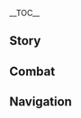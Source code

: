 {{CharacterTabs}}
{{LanguageTabs}}
{{Stub|1={{Meta/VO|rm=1}}}}
__TOC__
==Story==
{{VO/Story
|character           = Emilie
|language            = zh
|language_s          = zh
|language_t          = zh-tw
|name_s              = 艾梅莉埃
|name_t              = 艾梅莉埃

<!-- Hello -->
|vo_01_01_title_s    = 初次见面…
|vo_01_01_title_t    = 初次見面…
|vo_01_01_subtitle   = Hello
|vo_01_01_file       = VO_{language}{character} Hello.ogg
|vo_01_01_tx_s       = 你好，我是艾梅莉埃。请问是因为香水设计相关的事宜来找我的吗？<br>如果是其他事由，还请移步安静处详谈。
|vo_01_01_tx_t       = {{MC|m=你|f=妳}}好，我是艾梅莉埃。請問是因為香水設計相關的事宜來找我的嗎？<br>如果是其他事由，還請移步安靜處詳談。
|vo_01_01_rm         = 
|vo_01_01_tl         = 

<!-- Chats -->
|vo_02_01_title_s    = 闲聊·灵感
|vo_02_01_title_t    = 閒聊·靈感
|vo_02_01_subtitle   = Chat: Inspiration
|vo_02_01_file       = VO_{language}{character} Chat - Inspiration.ogg
|vo_02_01_tx_s       = 突然有了新的灵感…请稍等片刻，容我记录下来。
|vo_02_01_tx_t       = 突然有了新的靈感…請稍等片刻，容我記錄下來。
|vo_02_01_rm         = 
|vo_02_01_tl         = 

|vo_02_02_title_s    = 闲聊·香扇
|vo_02_02_title_t    = 閒聊·香扇
|vo_02_02_subtitle   = Chat: Perfume Fan
|vo_02_02_file       = VO_{language}{character} Chat - Perfume Fan.ogg
|vo_02_02_tx_s       = 不少枫丹廷的淑女喜欢将香水喷在小巧的蕾丝折扇上，扇动时便会有阵阵幽香。的确是十分巧妙的做法。
|vo_02_02_tx_t       = 不少楓丹廷的淑女喜歡將香水噴在小巧的蕾絲摺扇上，扇動時便會有陣陣幽香，的確是十分巧妙的做法。
|vo_02_02_rm         = 
|vo_02_02_tl         = 

|vo_02_03_title_s    = 闲聊·报纸
|vo_02_03_title_t    = 閒聊·報紙
|vo_02_03_subtitle   = Chat: Newspaper
|vo_02_03_file       = VO_{language}{character} Chat - Newspaper.ogg
|vo_02_03_tx_s       = 若你方便，可以陪我去买一份今天的报纸吗？
|vo_02_03_tx_t       = 若{{MC|m=你|f=妳}}方便，可以陪我去買一份今天的報紙嗎？
|vo_02_03_rm         = 
|vo_02_03_tl         = 

<!-- Weather -->
|vo_03_01_title_s    = 下雨的时候…
|vo_03_01_title_t    = 下雨的時候…
|vo_03_01_subtitle   = When It Rains
|vo_03_01_file       = VO_{language}{character} When It Rains.ogg
|vo_03_01_tx_s       = 雨水会冲洗掉许多痕迹，有时是件麻烦事。
|vo_03_01_tx_t       = 雨水會沖洗掉許多痕跡，有時是件麻煩事。
|vo_03_01_rm         = 
|vo_03_01_tl         = 

|vo_03_02_title_s    = 打雷的时候…
|vo_03_02_title_t    = 打雷的時候…
|vo_03_02_subtitle   = When Thunder Strikes
|vo_03_02_file       = VO_{language}{character} When Thunder Strikes.ogg
|vo_03_02_tx_s       = 雷电产生时，空气中会有一种特别的气味。
|vo_03_02_tx_t       = 雷電產生時，空氣中會有一種特別的氣味。
|vo_03_02_rm         = 
|vo_03_02_tl         = 

|vo_03_03_title_s    = 下雪的时候…
|vo_03_03_title_t    = 下雪的時候…
|vo_03_03_subtitle   = When It Snows
|vo_03_03_file       = VO_{language}{character} When It Snows.ogg
|vo_03_03_tx_s       = 在这种特殊的地理环境下，会有更珍贵的材料吧。
|vo_03_03_tx_t       = 在這種特殊的地理環境下，會有更珍貴的材料吧。
|vo_03_03_rm         = 
|vo_03_03_tl         = 

|vo_03_04_title_s    = 阳光很好…
|vo_03_04_title_t    = 陽光很好…
|vo_03_04_subtitle   = When the Sun Is Out
|vo_03_04_file       = VO_{language}{character} When the Sun Is Out.ogg
|vo_03_04_tx_s       = 太阳真好，希望一切如常。
|vo_03_04_tx_t       = 太陽真好，希望一切如常。
|vo_03_04_rm         = 
|vo_03_04_tl         = 

|vo_03_05_title_s    = 在沙漠的时候…
|vo_03_05_title_t    = 在沙漠的時候…
|vo_03_05_subtitle   = In the Desert
|vo_03_05_file       = VO_{language}{character} In the Desert.ogg
|vo_03_05_tx_s       = 即使在贫瘠的沙漠，人们也能从沙虫的体脂中提取出高级香料。
|vo_03_05_tx_t       = 即使在貧瘠的沙漠，人們也能從沙蟲的體脂中提取出高級香料。
|vo_03_05_rm         = 
|vo_03_05_tl         = 

<!-- Greetings -->
|vo_04_01_title_s    = 早上好…
|vo_04_01_title_t    = 早安…
|vo_04_01_subtitle   = Good Morning
|vo_04_01_file       = VO_{language}{character} Good Morning.ogg
|vo_04_01_tx_s       = 我喜欢起床后喝一杯冰水，可以让自己迅速清醒。
|vo_04_01_tx_t       = 我喜歡起床後喝一杯冰水，可以讓自己迅速清醒。
|vo_04_01_rm         = 
|vo_04_01_tl         = 

|vo_04_02_title_s    = 中午好…
|vo_04_02_title_t    = 午安…
|vo_04_02_subtitle   = Good Afternoon
|vo_04_02_file       = VO_{language}{character} Good Afternoon.ogg
|vo_04_02_tx_s       = 餐后适当散步有助于促进食物消化和血液循环。想和我一起走走吗？
|vo_04_02_tx_t       = 餐後適當散步有助於促進食物消化和血液循環，想和我一起走走嗎？
|vo_04_02_rm         = 
|vo_04_02_tl         = 

|vo_04_03_title_s    = 晚上好…
|vo_04_03_title_t    = 晚上好…
|vo_04_03_subtitle   = Good Evening
|vo_04_03_file       = VO_{language}{character} Good Evening.ogg
|vo_04_03_tx_s       = 一些调香的原料必须得在特定的时间段采集，所以有时我需要深夜出行。
|vo_04_03_tx_t       = 一些調香的原料必須在特定的時間採集，所以有時我需要深夜出門。
|vo_04_03_rm         = 
|vo_04_03_tl         = 

|vo_04_04_title_s    = 晚安…
|vo_04_04_title_t    = 晚安…
|vo_04_04_subtitle   = Good Night
|vo_04_04_file       = VO_{language}{character} Good Night.ogg
|vo_04_04_tx_s       = 晚安。虽然我有很多助眠香薰可以推荐给你，但自然放松地入睡才是最好的选择。
|vo_04_04_tx_t       = 晚安，雖然我有很多助眠香薰可以推薦給{{MC|m=你|f=妳}}，但自然放鬆地入睡才是最好的選擇。
|vo_04_04_rm         = 
|vo_04_04_tl         = 

<!-- About -->
|vo_05_01_title_s    = 关于艾梅莉埃自己·分享
|vo_05_01_title_t    = 關於艾梅莉埃自己·分享
|vo_05_01_subtitle   = About {character}
|vo_05_01_file       = VO_{language}{character} About {character}.ogg
|vo_05_01_tx_s       = 我不算非常健谈的人，也不太擅长主动寻找话题，但如果你有想要分享的故事，无论好坏，我都愿意聆听。
|vo_05_01_tx_t       = 我不算非常健談的人，也不太擅長主動尋找話題，但如果{{MC|m=你|f=妳}}有想要分享的故事，無論好壞，我都願意聆聽。
|vo_05_01_rm         = 
|vo_05_01_tl         = 

|vo_05_02_title_s    = 关于艾梅莉埃自己·现场清理人
|vo_05_02_title_t    = 關於艾梅莉埃自己·現場清理人
|vo_05_02_subtitle   = About {character}: Forensic Cleaner
|vo_05_02_friendship = 4
|vo_05_02_file       = VO_{language}{character} About {character} - Forensic Cleaner.ogg
|vo_05_02_tx_s       = 凶案或事故现场调查结束后，需要有人做收尾和打扫工作：清理人体组织等残留物，洗去血迹，消毒杀菌…这些便是「现场清理人」的职责。我并不隶属于枫丹廷的任何组织，正以个人身份从事着这项工作，既和警备队有着长期合作，也偶尔接私人委托。<br>关于这份工作，我要介绍的就是这些了。你还有什么想知道的吗？请问吧。
|vo_05_02_tx_t       = 凶案或事故現場調查結束後，需要有人做收尾和打掃工作&mdash;&mdash;清理人體組織等殘留物、洗去血跡、消毒殺菌…等等，這些便是「現場清理人」的職責。我並不隸屬於楓丹廷的任何組織，正以個人身分從事這項工作，既和警備隊有著長期合作，偶爾也會接私人委託。<br>關於這份工作我要介紹的就是這些了，{{MC|m=你|f=妳}}還有什麼想知道的嗎？請問吧。
|vo_05_02_rm         = 
|vo_05_02_tl         = 

<!-- About Us -->
|vo_06_01_title_s    = 关于我们·推荐
|vo_06_01_title_t    = 關於我們·推薦
|vo_06_01_subtitle   = About Us: Recommendations
|vo_06_01_file       = VO_{language}{character} About Us - Recommendations.ogg
|vo_06_01_tx_s       = 想知道我平常最喜欢用哪种香水？可能要让你失望了，为了避免其他香味的干扰，我平时工作并不常喷涂香水。不过请告诉我你现在的心情吧，我可以为你推荐一二。
|vo_06_01_tx_t       = 想知道我平常最喜歡用哪種香水？可能要讓{{MC|m=你|f=妳}}失望了，為了避免其他香味的干擾，我平時工作並不常噴、塗香水。不過請告訴我{{MC|m=你|f=妳}}現在的心情，我可以為{{MC|m=你|f=妳}}推薦一二。
|vo_06_01_rm         = 
|vo_06_01_tl         = 

|vo_06_02_title_s    = 关于我们·参观
|vo_06_02_title_t    = 關於我們·參觀
|vo_06_02_subtitle   = About Us: Visit
|vo_06_02_friendship = 6
|vo_06_02_file       = VO_{language}{character} About Us - Visit.ogg
|vo_06_02_tx_s       = 想参观我的工作室？当然欢迎。不仅可以教你简单的调香方法，还有一个很大的香水收藏库可供体验。我母亲也是一位香水爱好者，我的收藏中有很多都是她买给我的。如果时间充足，我们可以每瓶都试一下。
|vo_06_02_tx_t       = 想參觀我的工作室？當然歡迎。不僅可以教{{MC|m=你|f=妳}}簡單的調香方法，還有一個很大的香水收藏庫可供體驗。我母親也是一位香水愛好者，我的收藏中有很多都是她買給我的。如果時間充足，我們可以每瓶都試一下。
|vo_06_02_rm         = 
|vo_06_02_tl         = 

<!-- Miscellany I -->
|vo_07_01_title_s    = 关于「神之眼」…
|vo_07_01_title_t    = 關於「神之眼」…
|vo_07_01_subtitle   = About the [[Vision]]
|vo_07_01_friendship = 4
|vo_07_01_file       = VO_{language}{character} About the Vision.ogg
|vo_07_01_tx_s       = 我曾想借助神之眼，创造一株无需汲取营养也能生长的植物。很遗憾，尝试以失败告终。看来哪怕有了神之眼的力量，有些超出自然规则以外的事情还是无法实现的。
|vo_07_01_tx_t       = 我曾想藉助神之眼創造一株無需汲取營養，也能生長的植物。很遺憾，最後以失敗告終。看來哪怕有了神之眼的力量，有些超出自然規則以外的事情還是無法實現的。
|vo_07_01_rm         = 
|vo_07_01_tl         = 

|vo_07_02_title_s    = 有什么想要分享…
|vo_07_02_title_t    = 有什麼想要分享…
|vo_07_02_subtitle   = Something to Share
|vo_07_02_file       = VO_{language}{character} Something to Share.ogg
|vo_07_02_tx_s       = 人的五感并不是完全分离的。比如看到红色会感到温暖，香气也有类似的规律。这种规律大多会被用在推销上，当顾客心情低落时，就很容易被推荐具有芳草香或者蜜甜香的香水。
|vo_07_02_tx_t       = 人的五感並不是完全分離的，例如看到紅色會感到溫暖&mdash;&mdash;香氣也有類似的規律，這種規律大多會被用在推銷上。當顧客心情低落時，就很容易被推薦具有芳草香或蜜甜香的香水。
|vo_07_02_rm         = 
|vo_07_02_tl         = 

|vo_07_03_title_s    = 感兴趣的见闻…
|vo_07_03_title_t    = 感興趣的見聞…
|vo_07_03_subtitle   = Interesting Things
|vo_07_03_quest      = Requiem of the Echoing Depths
|vo_07_03_file       = VO_{language}{character} Interesting Things - Aether.ogg
|vo_07_03_tx_s       = {{A|VO ZH Emilie Interesting Things - Lumine.ogg}}{{MC|m=没有什么比新鲜事物更能引发人的兴趣了。你游历诸国，见识之广一定非我能及。可以向你提一个请求吗？你是否见过令你印象深刻的香料或者花卉，能否告知与我？<br>「因提瓦特」…如此宏大的名字，我从未听说过。嗯，我记下了，如果我有缘见到这种花，一定马上联系你。|f=可以请问你一个问题吗？你头上的花…我此前从未见过。你将它们制成头饰始终佩戴，那它们对你来说一定意义深刻吧。<br>「因提瓦特」…听上去是如此宏大。能取得这种花的你，对这个世界来说应该是十分重要的存在吧。}}
|vo_07_03_tx_t       = {{A|VO ZH Emilie Interesting Things - Lumine.ogg}}{{MC|m=沒有什麼比新鮮事物更能引發人的興趣了。你遊歷諸國，見識之廣一定非我能及，可以向你提一個請求嗎？你是否見過令你印象深刻的香料或花卉？能否告知與我？<br>「因提瓦特」…如此宏大的名字，我從未聽說過。嗯，我記下來了，如果我有緣見到這種花，一定馬上聯絡你。|f=可以請問妳一個問題嗎？妳頭上的花…我此前從未見過。妳將它製成頭飾始終佩戴著，那它對妳來說一定意義深刻吧？<br>「因提瓦特」…聽起來是如此宏大…能夠取得這種花的妳，對這個世界來說應該是十分重要的存在吧。}}
|vo_07_03_rm         = 
|vo_07_03_tl         = 

<!-- About Others -->
|vo_08_01_title_s    = 关于夏沃蕾…
|vo_08_01_title_t    = 關於夏沃蕾…
|vo_08_01_subtitle   = About [[Chevreuse]]
|vo_08_01_friendship = 4
|vo_08_01_file       = VO_{language}{character} About Chevreuse.ogg
|vo_08_01_tx_s       = 不知她有没有向你提起过，我们是通过工作认识的。不过大部分时间我们并不会进行特别严肃的对话，记得有次她看了一本小说，讲的是有人使用人体组织制作香水的故事。按照书中的想象，最后的成品是惊为天人的杰作，但以我的经验，实际上大概不会有这么美妙的结果…<br>不过夏沃蕾的重点不在这里，她当时正在努力盘算其中各方应当承担的法律责任呢。
|vo_08_01_tx_t       = 不知她有沒有向{{MC|m=你|f=妳}}提過我們是工作認識的？不過大部分時間我們並不會特別嚴肅地對話，記得有次她看了一本小說，講的是有人使用人體組織製作香水的故事。按照書中的想像，最後的成品是驚為天人的傑作，但以我的經驗，實際上大概不會有這麼美妙的結果…<br>不過夏沃蕾的重點不在這裡，她當時正在努力盤算其中各方應當承擔的法律責任呢。
|vo_08_01_rm         = 
|vo_08_01_tl         = 

|vo_08_02_title_s    = 关于千织…
|vo_08_02_title_t    = 關於千織…
|vo_08_02_subtitle   = About [[Chiori]]
|vo_08_02_friendship = 4
|vo_08_02_file       = VO_{language}{character} About Chiori.ogg
|vo_08_02_tx_s       = 千织小姐是位对流行趋势很敏锐的设计师。尽管我们的工作内容完全不同，我还是很喜欢听她介绍服装设计的思路与创意。她选香水的眼光也很不错，经常在试做样品的阶段就挑中了上市后会大卖的那款。
|vo_08_02_tx_t       = 千織小姐是位對流行趨勢很敏銳的設計師，儘管我們的工作內容完全不同，我還是很喜歡聽她介紹服裝設計的想法與創意。她選香水的眼光也很不錯，經常在試做樣品的階段就挑中了上市後會大賣的那款。
|vo_08_02_rm         = 
|vo_08_02_tl         = 

|vo_08_03_title_s    = 关于夏洛蒂…
|vo_08_03_title_t    = 關於夏洛蒂…
|vo_08_03_subtitle   = About [[Charlotte]]
|vo_08_03_friendship = 4
|vo_08_03_file       = VO_{language}{character} About Charlotte.ogg
|vo_08_03_tx_s       = 这是一位活力四射的小姐呢。会有不少人觉得她很「麻烦」吧，但这位记者小姐在知道了我的真实工作后却没有大范围地传播。这并不是她必须要帮我的忙，甚至与她的职业需求有所冲突，所以我对她印象不错。如果她需要帮助，我是不会拒绝的。
|vo_08_03_tx_t       = 這是一位活力四射的小姐哦。會有不少人覺得她很「麻煩」吧？但這位記者小姐在知道了我的真實工作後卻沒有到處傳播，這並不是她必須要幫我的忙，甚至與她的職業需求有所衝突，所以我對她印象不錯。如果她需要幫助，我是不會拒絕的。
|vo_08_03_rm         = 
|vo_08_03_tl         = 

|vo_08_04_title_s    = 关于克洛琳德…
|vo_08_04_title_t    = 關於克洛琳德…
|vo_08_04_subtitle   = About [[Clorinde]]
|vo_08_04_friendship = 4
|vo_08_04_file       = VO_{language}{character} About Clorinde.ogg
|vo_08_04_tx_s       = 枫丹廷大概没有人不知道这位实力顶尖的决斗代理人吧。但我不觉得克洛琳德小姐会不好相处，越是武力强大的人，反而越不抗拒沟通。
|vo_08_04_tx_t       = 楓丹廷大概沒有人不知道這位實力頂尖的決鬥代理人吧？但我不覺得克洛琳德小姐會不好相處，越是武力強大的人，反而越不抗拒溝通。
|vo_08_04_rm         = 
|vo_08_04_tl         = 

|vo_08_05_title_s    = 关于希格雯…
|vo_08_05_title_t    = 關於希格雯…
|vo_08_05_subtitle   = About [[Sigewinne]]
|vo_08_05_friendship = 4
|vo_08_05_file       = VO_{language}{character} About Sigewinne.ogg
|vo_08_05_tx_s       = 如果没记错的话，希格雯小姐应该在我还不记事的时候就见过我了…对了，我是不是没说过，因为家父就职于逐影庭，我家常有美露莘来做客，听说我出生后被很多美露莘小姐们关照过。<br>不过希格雯小姐并没有拿我当后辈看待，还对我的香水一直赞赏有加。我做了新的样品时，常常会给她多留一份。
|vo_08_05_tx_t       = 如果沒記錯的話，希格雯小姐應該在我還不懂事的時候就見過我了…對了，我是不是沒說過？因為家父就職於逐影庭，我家常有美露莘來做客，聽說我出生後被很多美露莘小姐們關照過。<br>不過希格雯小姐並沒有把我當後輩看待，還對我的香水一直讚賞有加。我做新的樣品時，常常會多留一份給她。
|vo_08_05_rm         = 
|vo_08_05_tl         = 

|vo_08_06_title_s    = 关于那维莱特…
|vo_08_06_title_t    = 關於那維萊特…
|vo_08_06_subtitle   = About [[Neuvillette]]
|vo_08_06_friendship = 4
|vo_08_06_file       = VO_{language}{character} About Neuvillette.ogg
|vo_08_06_tx_s       = 调香师在嗅觉疲劳时有一种很简单的缓解方法，就是饮用清水。我对水的品质并无苛刻的要求，但出于好奇，我参加过一次那维莱特先生举办的品水会。<br>他对每种水的特征都有着缥缈却又十分独到的见解，就像杂志上对香水的评价文章一样。他在了解到我的需求后，向我推荐水源的态度也十分真诚。出于敬重，我时不时会专门购买他推荐的种类。
|vo_08_06_tx_t       = 調香師在嗅覺疲勞時有一種很簡單的緩解方法&mdash;&mdash;就是飲用清水。我對水的品質並無苛刻的要求，但出於好奇，我參加過一次那維萊特先生舉辦的品水會。<br>他對每種水的特徵都有著縹緲卻又十分獨到的見解，就像雜誌上對香水的評價文章一樣。他在瞭解我的需求後，向我推薦水源的態度也十分真誠。出於敬重，我時不時會專門購買他推薦的種類。
|vo_08_06_rm         = 
|vo_08_06_tl         = 

|vo_08_07_title_s    = 关于莱欧斯利…
|vo_08_07_title_t    = 關於萊歐斯利…
|vo_08_07_subtitle   = About [[Wriothesley]]
|vo_08_07_friendship = 4
|vo_08_07_file       = VO_{language}{character} About Wriothesley.ogg
|vo_08_07_tx_s       = 你认识莱欧斯利先生？呵呵，你果然不是一般人，据我所知，这位公爵大人十分低调，甚至不太有人知道他的存在。那维莱特先生曾想将我引荐给他，不过他似乎表示梅洛彼得堡没有需要我工作的场合。<br>我从未当面见过这位先生，对他自然不甚了解，但恕我冒然揣度…也许他是不想将某些痕迹清洗得太过干净，从而留作警示吧。
|vo_08_07_tx_t       = {{MC|m=你|f=妳}}認識萊歐斯利先生？呵呵，{{MC|m=你|f=妳}}果然不是普通人。據我所知，這位公爵大人十分低調，甚至不太有人知道他的存在。那維萊特先生曾想將我引薦給他，不過他似乎表示梅洛彼得堡沒有需要我工作的場合。<br>我從未當面見過這位先生，對他自然不甚瞭解，但恕我冒然揣度…也許他是不想將某些痕跡清洗得太過乾淨，藉此留作警示吧。
|vo_08_07_rm         = 
|vo_08_07_tl         = 

|vo_08_08_title_s    = 关于提纳里…
|vo_08_08_title_t    = 關於提納里…
|vo_08_08_subtitle   = About [[Tighnari]]
|vo_08_08_friendship = 4
|vo_08_08_file       = VO_{language}{character} About Tighnari.ogg
|vo_08_08_tx_s       = 我和他见面不多，但常有书信往来。一开始是他不知通过什么渠道，辗转联系到我，字里行间十分客气。一位知名植物学家向我请教花卉知识，着实令我受宠若惊。不过我也就此抓住机会，向他咨询了很多关于须弥香料的知识，他都帮我一一解答了。<br>现在我们之间的书信就随意了很多，他还时常提起他身边的同伴们。我很开心能通过这样的机会结交到更多有趣的朋友。
|vo_08_08_tx_t       = 我和他見面得不多，但常有書信往來。一開始是他不知透過什麼管道輾轉聯絡到我，字裡行間十分客氣。一位知名植物學家向我請教花卉知識，著實令我受寵若驚。不過我也就此抓住機會，向他諮詢了很多關於須彌香料的知識，他都幫我一一解答了。<br>現在我們之間的書信就隨意了很多，他還時常提起他身邊的同伴們，我很開心能夠透過這樣的機會結交到更多有趣的朋友。
|vo_08_08_rm         = 
|vo_08_08_tl         = 

<!-- More About -->
|vo_09_01_title_s    = 想要了解艾梅莉埃·其一
|vo_09_01_title_t    = 想要瞭解艾梅莉埃·其一
|vo_09_01_subtitle   = More About {character}: I
|vo_09_01_file       = VO_{language}{character} More About {character} - 01.ogg
|vo_09_01_tx_s       = 人们常为香水赋上浪漫与诗意，但实际的调制过程却与科学紧密相关，本质上和化学试验并无二致。如何做好这二者间的桥梁，就要看调香师的本事了。
|vo_09_01_tx_t       = 人們常為香水賦上浪漫與詩意，但實際的調製過程卻與科學緊密相關，本質上和化學試驗並無二致。如何做好這兩者間的橋樑，就要看調香師的本事了。
|vo_09_01_rm         = 
|vo_09_01_tl         = 

|vo_09_02_title_s    = 想要了解艾梅莉埃·其二
|vo_09_02_title_t    = 想要瞭解艾梅莉埃·其二
|vo_09_02_subtitle   = More About {character}: II
|vo_09_02_friendship = 3
|vo_09_02_file       = VO_{language}{character} More About {character} - 02.ogg
|vo_09_02_tx_s       = 人也许能说出香味带给他的感受，但很难依照文字描述精确反推出那种气味的原貌。我也不例外，所以很抱歉，我不接定制工作。但如果我调制的那些香水中能有一款合顾客的心意，那将是我莫大的荣幸。
|vo_09_02_tx_t       = 人也許能說出香味帶給自己的感受，但很難依照文字描述精確反推出那種氣味的原貌&mdash;&mdash;我也不例外。所以很抱歉，我不接訂製工作，但如果我調製的那些香水中能有一款合顧客的心意，那將是我莫大的榮幸。
|vo_09_02_rm         = 
|vo_09_02_tl         = 

|vo_09_03_title_s    = 想要了解艾梅莉埃·其三
|vo_09_03_title_t    = 想要瞭解艾梅莉埃·其三
|vo_09_03_subtitle   = More About {character}: III
|vo_09_03_friendship = 4
|vo_09_03_file       = VO_{language}{character} More About {character} - 03.ogg
|vo_09_03_tx_s       = 一款香水在出品前，需要经历一系列测试，其中一项便是闲置试验。它能存放多久，是否容易变质，会不会在一段时间后产生有毒物质，或者直接消散殆尽？<br>话说到这里，有没有觉得人与人之间的关系也需要这种检验呢？
|vo_09_03_tx_t       = 一款香水在出品前需要經歷一系列測試，其中一項便是閒置試驗。可以存放多久？是否容易變質？會不會在一段時間後產生有毒物質？或是直接消散殆盡？<br>話說到這裡，有沒有覺得人與人之間的關係也需要這種檢驗呢？
|vo_09_03_rm         = 
|vo_09_03_tl         = 

|vo_09_04_title_s    = 想要了解艾梅莉埃·其四
|vo_09_04_title_t    = 想要瞭解艾梅莉埃·其四
|vo_09_04_subtitle   = More About {character}: IV
|vo_09_04_friendship = 5
|vo_09_04_file       = VO_{language}{character} More About {character} - 04.ogg
|vo_09_04_tx_s       = 我没有刻意隐瞒过我的真正职业，但还是倾向于不要太过声张。并非担心买香水的客人们对我的作品心生疑虑，而是现场清理人的工作会接触很多不便公开的信息。委托方因为信任才将工作交到我的手中，我自然也不希望给他们引来不必要的关注。
|vo_09_04_tx_t       = 我沒有刻意隱瞞過我真正的職業，但還是傾向於不要太過聲張。並非擔心買香水的客人們對我的作品心生疑慮，而是現場清理人的工作會接觸很多不便公開的資訊，委託方因為信任才將工作交到我的手中，我自然也不希望害他們引來不必要的關心。
|vo_09_04_rm         = 
|vo_09_04_tl         = 

|vo_09_05_title_s    = 想要了解艾梅莉埃·其五
|vo_09_05_title_t    = 想要瞭解艾梅莉埃·其五
|vo_09_05_subtitle   = More About {character}: V
|vo_09_05_friendship = 6
|vo_09_05_file       = VO_{language}{character} More About {character} - 05.ogg
|vo_09_05_tx_s       = 调香始终是我的一项爱好。就像有人会在业余时间学习某种乐器，有人会制作手工艺品，调香对我来说也是如此。<br>不过，我的人生目标的确发生过转变。我的母亲是一位专业法医，我从小也希望和母亲一样从事和刑侦有关的工作。我非常擅长与化学相关的学科，曾想成为一名痕迹鉴定专家。不过随着学习的深入，我接触到了一些真实的事发现场。曾有一名孩童惨遭杀害，血液浸透地毯与墙纸，警官调查后结案离开，但孩子的父母要以什么样的心情收拾房间呢？<br>就这样，我开始了这份工作。
|vo_09_05_tx_t       = 調香始終是我的一項愛好。就像有人會在業餘時間學習某種樂器、有人會製作手工藝品，調香對我來說也是如此。<br>不過，我的人生目標的確發生過轉變。我的母親是一位專業法醫，我從小也希望能夠和母親一樣從事和刑偵有關的工作，我非常擅長與化學相關的學科，曾想成為一名痕跡鑑定專家。不過隨著學習的持續深入，我接觸到了一些真實的事發現場。曾有一名孩童慘遭殺害，血液浸透地毯與牆紙，警官調查後結案離開，但孩子的父母要以什麼樣的心情收拾房間呢？<br>就這樣，我開始了這份工作。
|vo_09_05_rm         = 
|vo_09_05_tl         = 

<!-- Miscellany II -->
|vo_10_01_title_s    = 艾梅莉埃的爱好…
|vo_10_01_title_t    = 艾梅莉埃的愛好…
|vo_10_01_subtitle   = {character}'s Hobbies
|vo_10_01_file       = VO_{language}{character} Hobbies.ogg
|vo_10_01_tx_s       = 我喜欢剪报，将我觉得不可思议的事件报道收集起来，慢慢有了好几个厚本子，翻起来就像夏沃蕾喜欢的那种短篇小说集一样呢。
|vo_10_01_tx_t       = 我喜歡剪報，將我覺得不可思議的事件報導收集起來，慢慢有了好幾個厚本子，翻起來就像夏沃蕾喜歡的那種短篇小說集一樣。
|vo_10_01_rm         = 
|vo_10_01_tl         = 

|vo_10_02_title_s    = 艾梅莉埃的烦恼…
|vo_10_02_title_t    = 艾梅莉埃的煩惱…
|vo_10_02_subtitle   = {character}'s Troubles
|vo_10_02_file       = VO_{language}{character} Troubles.ogg
|vo_10_02_tx_s       = 公园里的小狗们都非常热情。想要感受它们柔顺的皮毛，往往得先纵容它们的扑闹。呵呵，真是甜蜜的烦恼。
|vo_10_02_tx_t       = 公園裡的小狗們都非常熱情。想要感受牠們柔順的皮毛，往往得先縱容牠們的熱情。呵呵，真是甜蜜的煩惱。
|vo_10_02_rm         = 
|vo_10_02_tl         = 

|vo_10_03_title_s    = 喜欢的食物…
|vo_10_03_title_t    = 喜歡的食物…
|vo_10_03_subtitle   = Favorite Food
|vo_10_03_file       = VO_{language}{character} Favorite Food.ogg
|vo_10_03_tx_s       = 新鲜虾肉用撒过海盐的水煮熟，再蘸上融化的黄油，简单又美味，你也可以试试。
|vo_10_03_tx_t       = 新鮮蝦肉用撒過海鹽的水煮熟，再沾上融化的奶油，簡單又美味，{{MC|m=你|f=妳}}也可以試試看。
|vo_10_03_rm         = 
|vo_10_03_tl         = 

|vo_10_04_title_s    = 讨厌的食物…
|vo_10_04_title_t    = 討厭的食物…
|vo_10_04_subtitle   = Least Favorite Food
|vo_10_04_file       = VO_{language}{character} Least Favorite Food.ogg
|vo_10_04_tx_s       = 我不常吃红肉，还请见谅。
|vo_10_04_tx_t       = 我不常吃紅肉，還請見諒。
|vo_10_04_rm         = 
|vo_10_04_tl         = 

<!-- Receiving a Gift -->
|vo_11_01_title_s    = 收到赠礼·其一
|vo_11_01_title_t    = 收到贈禮·其一
|vo_11_01_subtitle   = Receiving a Gift: I
|vo_11_01_file       = VO_{language}{character} Receiving a Gift - 01.ogg
|vo_11_01_tx_s       = 味道和闻起来一样好。谢谢你愿意与我分享，我很喜欢。
|vo_11_01_tx_t       = 味道和聞起來一樣好。謝謝{{MC|m=你|f=妳}}願意與我分享，我很喜歡。
|vo_11_01_rm         = 
|vo_11_01_tl         = 

|vo_11_02_title_s    = 收到赠礼·其二
|vo_11_02_title_t    = 收到贈禮·其二
|vo_11_02_subtitle   = Receiving a Gift: II
|vo_11_02_file       = VO_{language}{character} Receiving a Gift - 02.ogg
|vo_11_02_tx_s       = 嗯，色泽不错，口感也很好。
|vo_11_02_tx_t       = 嗯，色澤不錯，口感也很好。
|vo_11_02_rm         = 
|vo_11_02_tl         = 

|vo_11_03_title_s    = 收到赠礼·其三
|vo_11_03_title_t    = 收到贈禮·其三
|vo_11_03_subtitle   = Receiving a Gift: III
|vo_11_03_file       = VO_{language}{character} Receiving a Gift - 03.ogg
|vo_11_03_tx_s       = 原来有人喜欢这种味道…
|vo_11_03_tx_t       = 原來有人喜歡這種味道…
|vo_11_03_rm         = 
|vo_11_03_tl         = 

<!-- Birthday -->
|vo_12_01_title_s    = 生日…
|vo_12_01_title_t    = 生日…
|vo_12_01_subtitle   = Birthday
|vo_12_01_file       = VO_{language}{character} Birthday.ogg
|vo_12_01_tx_s       = 生日快乐。虽说香味是种十分私人的喜好，但我还是冒昧为你选择了一瓶香水，是我的个人作品之一，并未在市场上售卖。<br>我尽力融合了这段时间内自然界特有的花香与果香，它不是一款个性十分突出的香水，我衷心希望它能陪你度过一段和缓又安逸的时光。
|vo_12_01_tx_t       = 生日快樂。雖說香味是種十分私人的喜好，但我還是冒昧為{{MC|m=你|f=妳}}選擇了一瓶香水，是我的個人作品之一，並未在市場上販售。<br>我盡力融合了這段時間內自然界特有的花香與果香，這不是一款個性十分突出的香水，我衷心希望這瓶香水能夠陪{{MC|m=你|f=妳}}度過一段和緩又安逸的時光。
|vo_12_01_rm         = 
|vo_12_01_tl         = 

<!-- Feelings About Ascension -->
|vo_13_01_title_s    = 突破的感受·起
|vo_13_01_title_t    = 突破的感受·起
|vo_13_01_subtitle   = Feelings About Ascension: Intro
|vo_13_01_ascension  = 1
|vo_13_01_file       = VO_{language}{character} Feelings About Ascension - 01.ogg
|vo_13_01_tx_s       = 非常感谢。无需推辞，这是必要的礼节。
|vo_13_01_tx_t       = 非常感謝。無需推辭，這是必要的禮節。
|vo_13_01_rm         = 
|vo_13_01_tl         = 

|vo_13_02_title_s    = 突破的感受·承
|vo_13_02_title_t    = 突破的感受·承
|vo_13_02_subtitle   = Feelings About Ascension: Building Up
|vo_13_02_ascension  = 2
|vo_13_02_file       = VO_{language}{character} Feelings About Ascension - 02.ogg
|vo_13_02_tx_s       = 谢谢你的提议，为我提供了更多思路。
|vo_13_02_tx_t       = 謝謝{{MC|m=你|f=妳}}的提議，為我提供了更多方向。
|vo_13_02_rm         = 
|vo_13_02_tl         = 

|vo_13_03_title_s    = 突破的感受·转
|vo_13_03_title_t    = 突破的感受·轉
|vo_13_03_subtitle   = Feelings About Ascension: Climax
|vo_13_03_ascension  = 4
|vo_13_03_file       = VO_{language}{character} Feelings About Ascension - 03.ogg
|vo_13_03_tx_s       = 能力要掌握在正确的对象手中才能发挥作用。希望我不会辜负你的信任。
|vo_13_03_tx_t       = 能力要掌握在正確的對象手中才能發揮作用，希望我不會辜負{{MC|m=你|f=妳}}的信任。
|vo_13_03_rm         = 
|vo_13_03_tl         = 

|vo_13_04_title_s    = 突破的感受·合
|vo_13_04_title_t    = 突破的感受·合
|vo_13_04_subtitle   = Feelings About Ascension: Conclusion
|vo_13_04_ascension  = 6
|vo_13_04_file       = VO_{language}{character} Feelings About Ascension - 04.ogg
|vo_13_04_tx_s       = 很多事物必须要在强光下才能让人看清，而你现在将这束光交到了我的手中。是想邀我同行的意思吗？那么请吧，我就在你身边。
|vo_13_04_tx_t       = 很多事物必須要在強光下才能讓人看清，而{{MC|m=你|f=妳}}現在將這束光交到了我的手中，是想邀我同行的意思嗎？那麼請吧，我就在{{MC|m=你|f=妳}}身邊。
|vo_13_04_rm         = 
|vo_13_04_tl         = 
}}

==Combat==
{{Combat VO
|character           = Emilie
|language            = zh

<!-- Elemental Skill -->
|skill_1_tx_s        = 重组。
|skill_1_tx_t        = 重組。
|skill_1_rm_s        = 
|skill_1_rm_t        = 
|skill_1_tl          = 
|skill_2_tx_s        = 单离。
|skill_2_tx_t        = 單離。
|skill_2_rm_s        = 
|skill_2_rm_t        = 
|skill_2_tl          = 
|skill_3_tx_s        = 清理开始。
|skill_3_tx_t        = 清理開始。
|skill_3_rm_s        = 
|skill_3_rm_t        = 
|skill_3_tl          = 

<!-- Elemental Burst -->
|burst_1_tx_s        = 芬馥之语。
|burst_1_tx_t        = 芬馥之語。
|burst_1_rm_s        = 
|burst_1_rm_t        = 
|burst_1_tl          = 
|burst_2_tx_s        = 雾散吧。
|burst_2_tx_t        = 霧散吧。
|burst_2_rm_s        = 
|burst_2_rm_t        = 
|burst_2_tl          = 
|burst_3_tx_s        = 予我辉光。
|burst_3_tx_t        = 予我輝光。
|burst_3_rm_s        = 
|burst_3_rm_t        = 
|burst_3_tl          = 

<!-- Sprint Start -->
|sprint-s_1_file     = Sprint Start 01,Sprint Start 02,Sprint Start 03

<!-- Deploying Wind Glider -->
|glider_1_file       = Deploying Wind Glider 01,Deploying Wind Glider 02,Deploying Wind Glider 03

<!-- Opening Treasure Chest -->
|chest_1_tx_s        = 呵呵，是符合期待的收获吗？
|chest_1_tx_t        = 呵呵，是符合期待的收穫嗎？
|chest_1_rm_s        = 
|chest_1_rm_t        = 
|chest_1_tl          = 
|chest_2_tx_s        = 需要我帮你收纳吗？
|chest_2_tx_t        = 需要我幫{{MC|m=你|f=妳}}收納嗎？
|chest_2_rm_s        = 
|chest_2_rm_t        = 
|chest_2_tl          = 
|chest_3_tx_s        = 似乎没留下失主的信息…
|chest_3_tx_t        = 似乎沒留下失主的資訊…
|chest_3_rm_s        = 
|chest_3_rm_t        = 
|chest_3_tl          = 

<!-- Low HP -->
|low-hp_1_tx_s       = 嗅觉疲劳了…
|low-hp_1_tx_t       = 嗅覺疲勞了…
|low-hp_1_rm_s       = 
|low-hp_1_rm_t       = 
|low-hp_1_tl         = 
|low-hp_2_tx_s       = 难道是过敏反应？
|low-hp_2_tx_t       = 難道是過敏反應？
|low-hp_2_rm_s       = 
|low-hp_2_rm_t       = 
|low-hp_2_tl         = 
|low-hp_3_tx_s       = 需要重新评估现场。
|low-hp_3_tx_t       = 需要重新評估現場。
|low-hp_3_rm_s       = 
|low-hp_3_rm_t       = 
|low-hp_3_tl         = 

<!-- Ally Low HP -->
|ally-low-hp_1_tx_s  = 放松。
|ally-low-hp_1_tx_t  = 放鬆。
|ally-low-hp_1_rm_s  = 
|ally-low-hp_1_rm_t  = 
|ally-low-hp_1_tl    = 
|ally-low-hp_2_tx_s  = 我在。
|ally-low-hp_2_tx_t  = 我在。
|ally-low-hp_2_rm    = 
|ally-low-hp_2_tl    = 

<!-- Fallen -->
|fallen_1_tx_s       = 泥土的气息…
|fallen_1_tx_t       = 泥土的氣息…
|fallen_1_rm_s       = 
|fallen_1_rm_t       = 
|fallen_1_tl         = 
|fallen_2_tx_s       = 如灯之熄…
|fallen_2_tx_t       = 如燈之熄…
|fallen_2_rm_s       = 
|fallen_2_rm_t       = 
|fallen_2_tl         = 
|fallen_3_tx_s       = 到我了吗…
|fallen_3_tx_t       = 到我了嗎…
|fallen_3_rm_s       = 
|fallen_3_rm_t       = 
|fallen_3_tl         = 

<!-- Light Hit Taken -->
|hit-l_1_tx_s        = 我的破绽。
|hit-l_1_tx_t        = 我的破綻。
|hit-l_1_rm_s        = 
|hit-l_1_rm_t        = 
|hit-l_1_tl          = 
|hit-l_2_file        = Light Hit Taken 02,Light Hit Taken 03,Light Hit Taken 04,Light Hit Taken 05,Light Hit Taken 06

<!-- Heavy Hit Taken -->
|hit-h_1_tx_s        = 防备不足。
|hit-h_1_tx_t        = 防備不足。
|hit-h_1_rm_s        = 
|hit-h_1_rm_t        = 
|hit-h_1_tl          = 
|hit-h_2_tx_s        = 理应更加谨慎。
|hit-h_2_tx_t        = 理應更加謹慎。
|hit-h_2_rm_s        = 
|hit-h_2_rm_t        = 
|hit-h_2_tl          = 
|hit-h_3_file        = Heavy Hit Taken 03,Heavy Hit Taken 04,Heavy Hit Taken 05,Heavy Hit Taken 06

<!-- Joining Party -->
|join_1_tx_s         = 荣幸之至。
|join_1_tx_t         = 榮幸之至。
|join_1_rm_s         = 
|join_1_rm_t         = 
|join_1_tl           = 
|join_2_tx_s         = 向你致意。
|join_2_tx_t         = 向{{MC|m=你|f=妳}}致意。
|join_2_rm_s         = 
|join_2_rm_t         = 
|join_2_tl           = 
|join_3_tx_s         = 感谢你出面邀请。
|join_3_tx_t         = 感謝{{MC|m=你|f=妳}}出面邀請。
|join_3_rm_s         = 
|join_3_rm_t         = 
|join_3_tl           = 

<!-- Character Idles -->
|idle_1_file         = 

<!-- Light Attack -->
|atk-l_1_file        = Light Attack 01,Light Attack 02,Light Attack 03,Light Attack 04,Light Attack 05,Light Attack 06,Light Attack 07

<!-- Mid Attack -->
|atk-m_1_file        = Mid Attack 01,Mid Attack 02,Mid Attack 03

<!-- Heavy Attack -->
|atk-h_1_file        = Heavy Attack 01,Heavy Attack 02,Heavy Attack 03

<!-- Climbing -->
|climb_1_file        = Climbing 01,Climbing 02,Climbing 03

<!-- Climbing Breath -->
|climb-b_1_file      = Climbing Breath 01,Climbing Breath 02,Climbing Breath 03

<!-- Jumping -->
|jump_1_file         = Jumping 01,Jumping 02,Jumping 03,Jumping 04,Jumping 05
}}

==Navigation==
{{Character Navbox|vo-zh}}